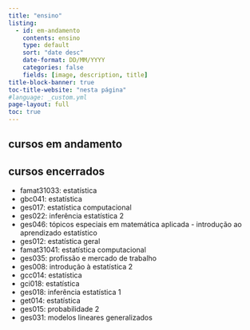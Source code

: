 ```yaml
---
title: "ensino"
listing:
  - id: em-andamento
    contents: ensino
    type: default
    sort: "date desc"
    date-format: DD/MM/YYYY
    categories: false
    fields: [image, description, title]
title-block-banner: true
toc-title-website: "nesta página"
#language: _custom.yml
page-layout: full
toc: true
---
```


## cursos em andamento

:::{#em-andamento}
:::

## cursos encerrados

- famat31033: estatística
- gbc041: estatística
- ges017: estatística computacional
- ges022: inferência estatística 2
- ges046: tópicos especiais em matemática aplicada - introdução ao aprendizado estatístico
- ges012: estatística geral
- famat31041: estatística computacional
- ges035: profissão e mercado de trabalho
- ges008: introdução à estatística 2
- gcc014: estatística
- gci018: estatística
- ges018: inferência estatística 1
- get014: estatística
- ges015: probabilidade 2
- ges031: modelos lineares generalizados



